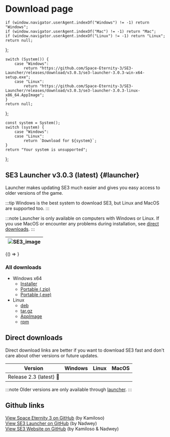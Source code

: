 
# Download page

    if (window.navigator.userAgent.indexOf("Windows") != -1) return "Windows";
    if (window.navigator.userAgent.indexOf("Mac") != -1) return "Mac";
    if (window.navigator.userAgent.indexOf("Linux") != -1) return "Linux";
    return null;
};

    switch (System()) {
        case "Windows":
            return "https://github.com/Space-Eternity-3/SE3-Launcher/releases/download/v3.0.3/se3-launcher-3.0.3-win-x64-setup.exe";
        case "Linux":
            return "https://github.com/Space-Eternity-3/SE3-Launcher/releases/download/v3.0.3/se3-launcher-3.0.3-linux-x86_64.AppImage";
    }
    return null;
};

    const system = System();
    switch (system) {
        case "Windows":
        case "Linux":
            return `Download for ${system}`;
    }
    return "Your system is unsupported";
};

## SE3 Launcher v3.0.3 (latest) {#launcher}

Launcher makes updating SE3 much easier and gives you easy access to older versions of the game.

:::tip
Windows is the best system to download SE3, but Linux and MacOS are supported too.
:::

:::note
Launcher is only available on computers with Windows or Linux. If you use MacOS
or encounter any problems during installation, see [direct downloads](#direct-downloads).
:::

| ![SE3_image](../../static/img/pages/launcher.png) |
| --- |

<BrowserOnly>{() => <DownloadButton text={GetMessage()} url={DownloadLink()} />}</BrowserOnly>

<h3> All downloads </h3>

-   Windows x64
    -   [Installer](https://github.com/Space-Eternity-3/SE3-Launcher/releases/download/v3.0.3/se3-launcher-3.0.3-win-x64-portable.exe)
    -   [Portable (.zip)](https://github.com/Space-Eternity-3/SE3-Launcher/releases/download/v3.0.3/se3-launcher-3.0.3-win-x64-portable.zip)
    -   [Portable (.exe)](https://github.com/Space-Eternity-3/SE3-Launcher/releases/download/v3.0.3/se3-launcher-3.0.3-win-x64-portable.exe)
-   Linux
    -   [deb](https://github.com/Space-Eternity-3/SE3-Launcher/releases/download/v3.0.3/se3-launcher-3.0.3-linux-amd64.deb)
    -   [tar.gz](https://github.com/Space-Eternity-3/SE3-Launcher/releases/download/v3.0.3/se3-launcher-3.0.3-linux-x64.tar.gz)
    -   [AppImage](https://github.com/Space-Eternity-3/SE3-Launcher/releases/download/v3.0.3/se3-launcher-3.0.3-linux-x86_64.AppImage)
    -   [rpm](https://github.com/Space-Eternity-3/SE3-Launcher/releases/download/v3.0.3/se3-launcher-3.0.3-linux-x86_64.rpm)

## Direct downloads

Direct download links are better if you want to download SE3 fast and don't care about other versions or future updates.

| Version | Windows  | Linux  | MacOS  |
| --- | --- | --- | --- |
| Release 2.3 (latest) 🚀 | | | |

:::note
Older versions are only available through [launcher](#launcher).
:::

## Github links

[View Space Eternity 3 on GitHub](https://github.com/Space-Eternity-3/Space-Eternity-3) (by Kamiloso)  
[View SE3 Launcher on GitHub](https://github.com/Space-Eternity-3/SE3-Launcher) (by Nadwey)  
[View SE3 Website on GitHub](https://github.com/Space-Eternity-3/SE3-Website) (by Kamiloso & Nadwey)  
